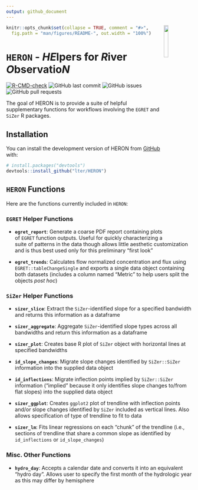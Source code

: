 ```yaml
---
output: github_document
---
```


<!-- README.md is generated from README.Rmd. Please edit that file -->

<img src="man/figures/HERON_hex.png" align="right" width="15%"/>

```r
knitr::opts_chunk$set(collapse = TRUE, comment = "#>",
  fig.path = "man/figures/README-", out.width = "100%")
```

# `HERON` - *HE*lpers for *R*iver *O*bservatio*N*

<!-- badges: start -->
[![R-CMD-check](https://github.com/lter/HERON/actions/workflows/R-CMD-check.yaml/badge.svg)](https://github.com/lter/HERON/actions/workflows/R-CMD-check.yaml)
![GitHub last commit](https://img.shields.io/github/last-commit/lter/HERON)
![GitHub issues](https://img.shields.io/github/issues-raw/lter/HERON)
![GitHub pull requests](https://img.shields.io/github/issues-pr/lter/HERON)
<!-- badges: end -->

The goal of HERON is to provide a suite of helpful supplementary functions for workflows involving the `EGRET` and `SiZer` R packages.

## Installation

You can install the development version of HERON from [GitHub](https://github.com/) with:

``` r
# install.packages("devtools")
devtools::install_github("lter/HERON")
```

## `HERON` Functions

Here are the functions currently included in `HERON`:

### `EGRET` Helper Functions

- **`egret_report`**: Generate a coarse PDF report containing plots of `EGRET` function outputs. Useful for quickly characterizing a suite of patterns in the data though allows little aesthetic customization and is thus best used only for this preliminary "first look"

- **`egret_trends`**: Calculates flow normalized concentration and flux using `EGRET::tableChangeSingle` and exports a single data object containing both datasets (includes a column named "Metric" to help users split the objects *post hoc*)

### `SiZer` Helper Functions

- **`sizer_slice`**: Extract the `SiZer`-identified slope for a specified bandwidth and returns this information as a dataframe

- **`sizer_aggregate`**: Aggregate `SiZer`-identified slope types across all bandwidths and return this information as a dataframe

- **`sizer_plot`**: Creates base R plot of `SiZer` object with horizontal lines at specified bandwidths

- **`id_slope_changes`**: Migrate slope changes identified by `SiZer::SiZer` information into the supplied data object

- **`id_inflections`**: Migrate inflection points implied by `SiZer::SiZer` information ("implied" because it only identifies slope changes to/from flat slopes) into the supplied data object

- **`sizer_ggplot`**: Creates `ggplot2` plot of trendline with inflection points and/or slope changes identified by `SiZer` included as vertical lines. Also allows specification of type of trendline to fit to data

- **`sizer_lm`**: Fits linear regressions on each "chunk" of the trendline (i.e., sections of trendline that share a common slope as identified by `id_inflections` or `id_slope_changes`)

### Misc. Other Functions

- **`hydro_day`**: Accepts a calendar date and converts it into an equivalent "hydro day". Allows user to specify the first month of the hydrologic year as this may differ by hemisphere
